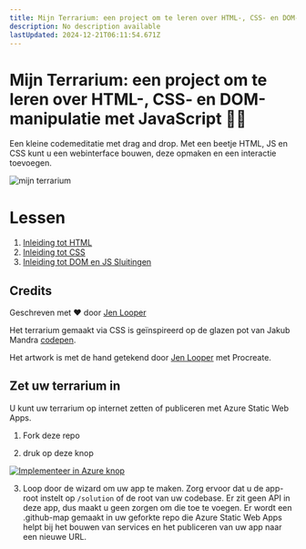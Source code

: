 ```yaml
---
title: Mijn Terrarium: een project om te leren over HTML-, CSS- en DOM-manipulatie met JavaScript 🌵🌱
description: No description available
lastUpdated: 2024-12-21T06:11:54.671Z
---
```


# Mijn Terrarium: een project om te leren over HTML-, CSS- en DOM-manipulatie met JavaScript 🌵🌱

Een kleine codemeditatie met drag and drop. Met een beetje HTML, JS en CSS kunt u een webinterface bouwen, deze opmaken en een interactie toevoegen.

![mijn terrarium](../images/screenshot_gray.png)

# Lessen

1. [Inleiding tot HTML](../1-intro-to-html/translations/README.nl.md)
2. [Inleiding tot CSS](../2-intro-to-css/translations/README.nl.md)
3. [Inleiding tot DOM en JS Sluitingen](../3-intro-to-DOM-and-closures/translations/README.nl.md)

## Credits

Geschreven met ♥ ️door [Jen Looper](https://www.twitter.com/jenlooper)

Het terrarium gemaakt via CSS is geïnspireerd op de glazen pot van Jakub Mandra [codepen](https://codepen.io/Rotarepmi/pen/rjpNZY).

Het artwork is met de hand getekend door [Jen Looper](http://jenlooper.com) met Procreate.

## Zet uw terrarium in

U kunt uw terrarium op internet zetten of publiceren met Azure Static Web Apps. 

1. Fork deze repo

2. druk op deze knop

[![Implementeer in Azure knop](https://aka.ms/deploytoazurebutton)](https://portal.azure.com/?feature.customportal=false&WT.mc_id=academic-77807-sagibbon#create/Microsoft.StaticApp)

3. Loop door de wizard om uw app te maken. Zorg ervoor dat u de app-root instelt op `/solution` of de root van uw codebase. Er zit geen API in deze app, dus maakt u geen zorgen om die toe te voegen. Er wordt een .github-map gemaakt in uw geforkte repo die Azure Static Web Apps helpt bij het bouwen van services en het publiceren van uw app naar een nieuwe URL.




